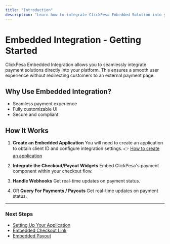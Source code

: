 ```yaml
---
title: "Introduction"
description: "Learn how to integrate ClickPesa Embedded Solution into your platform."
---
```



# Embedded Integration - Getting Started

ClickPesa Embedded Integration allows you to seamlessly integrate payment solutions directly into your platform. This ensures a smooth user experience without redirecting customers to an external payment page.

## Why Use Embedded Integration?

- Seamless payment experience
- Fully customizable UI
- Secure and compliant

## How It Works

1. **Create an Embedded Application**
   You will need to create an application to obtain client ID and configure integration settings.
   👉 [How to create an application](/application/embedded-application-setup)

2. **Integrate the Checkout/Payout Widgets**
   Embed ClickPesa's payment component within your checkout flow.

3. **Handle Webhooks**
   Get real-time updates on payment status.

4. OR **Query For Payments / Payouts**
   Get real-time updates on payment status.

---

### **Next Steps**

- [Setting Up Your Application](/application/embedded-application-setup)
- [Embedded Checkout Link](/docs/embedded/collection/embedded-checkout)
- [Embedded Payout](/docs/embedded/disbursement/embedded-payout)
